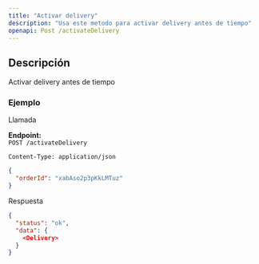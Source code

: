 ```yaml
---
title: "Activar delivery"
description: "Usa este metodo para activar delivery antes de tiempo"
openapi: Post /activateDelivery
---
```


## Descripción

Activar delivery antes de tiempo

### Ejemplo

Llamada

**Endpoint:**  
`POST /activateDelivery` 

`Content-Type: application/json`

```json 
{
  "orderId": "xabAso2p3pKkLMTuz"
}
```

Respuesta

```json 
{
  "status": "ok",
  "data": {
    <Delivery>
  }
}
```